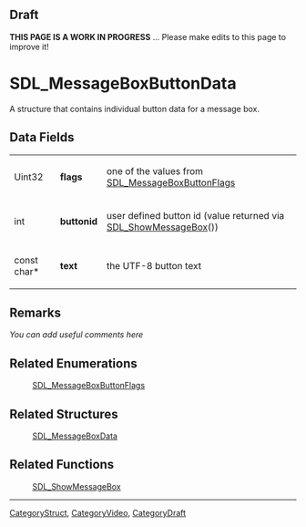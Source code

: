 == Draft ==

'''THIS PAGE IS A WORK IN PROGRESS''' ... Please make edits to this page to improve it!


<!-- #*^*^*^*^*See https://wiki.libsdl.org/SGStructures for details on editing this page*^*^*^*^* -->


= SDL_MessageBoxButtonData =
A structure that contains individual button data for a message box.




== Data Fields ==
{|
| Uint32      
|'''flags'''    
| one of the values from [[SDL_MessageBoxButtonFlags]] 
|-
| int         
|'''buttonid''' 
| user defined button id (value returned via [[SDL_ShowMessageBox]]()) 
|-
| const char* 
|'''text'''     
| the UTF-8 button text 
|}



== Remarks ==
''You can add useful comments here''

<!-- #Leave this section as-is unless you have a remark to put in.  In that case, replace ''You can add useful comments here'' with your remark(s) following the Style Guide instructions.  Leave the rest of the markup alone and delete this comment. -->


== Related Enumerations ==
:[[SDL_MessageBoxButtonFlags]]
<!-- #Remove this section if empty -->

== Related Structures ==
:[[SDL_MessageBoxData]]
<!-- #Remove this section if empty -->

== Related Functions ==
:[[SDL_ShowMessageBox]]
<!-- #Remove this section if empty -->

----
[[CategoryStruct]], [[CategoryVideo]], [[CategoryDraft]]
<!-- #See the Style Guide for instructions on editing the footer. -->
